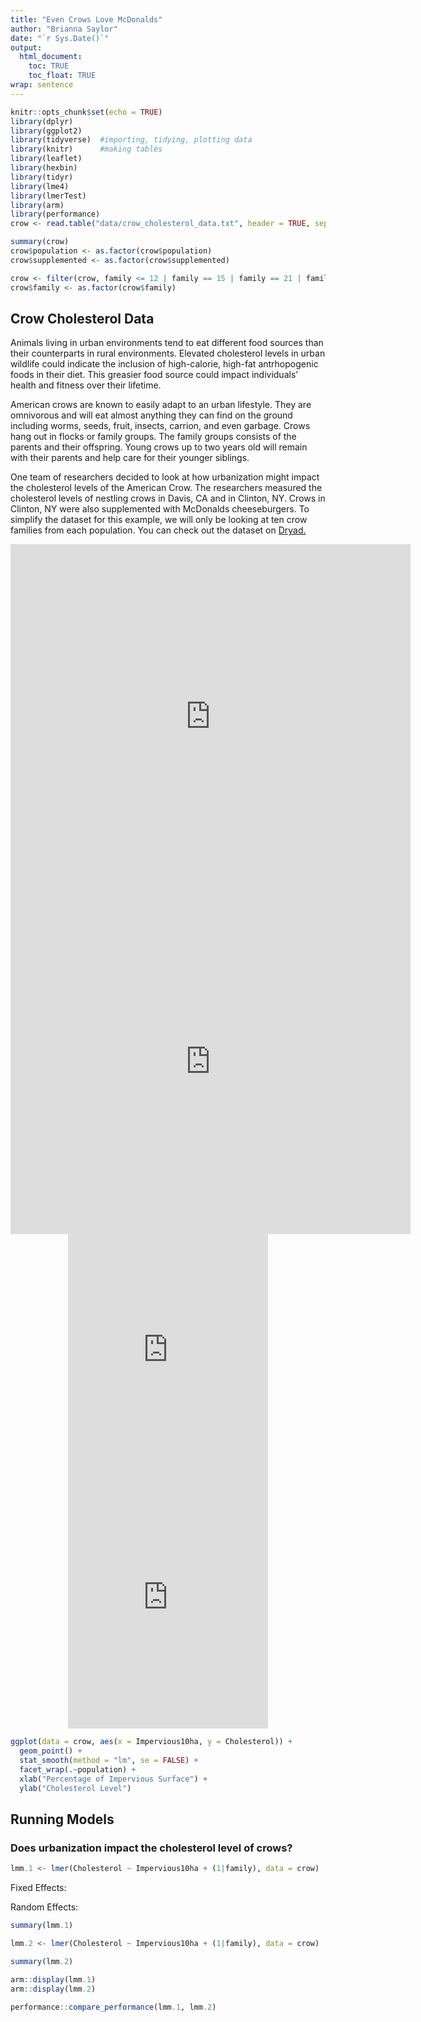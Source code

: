 ```yaml
---
title: "Even Crows Love McDonalds"
author: "Brianna Saylor"
date: "`r Sys.Date()`"
output: 
  html_document:
    toc: TRUE
    toc_float: TRUE
wrap: sentence
---
```


```r
knitr::opts_chunk$set(echo = TRUE)
library(dplyr)
library(ggplot2)
library(tidyverse)  #importing, tidying, plotting data
library(knitr)      #making tables
library(leaflet)
library(hexbin)
library(tidyr)
library(lme4)
library(lmerTest)
library(arm)
library(performance)
crow <- read.table("data/crow_cholesterol_data.txt", header = TRUE, sep = "\t")
```

```r
summary(crow)
crow$population <- as.factor(crow$population)
crow$supplemented <- as.factor(crow$supplemented)
```

```r
crow <- filter(crow, family <= 12 | family == 15 | family == 21 | family == 23 | family == 45 | family == 52 | family == 53 | family == 59 | family == 63 | family == 75)
crow$family <- as.factor(crow$family)
```


## Crow Cholesterol Data

Animals living in urban environments tend to eat different food sources than their counterparts in rural environments. Elevated cholesterol levels in urban wildlife could indicate the inclusion of high-calorie, high-fat antrhopogenic foods in their diet. This greasier food source could impact individuals' health and fitness over their lifetime.  

American crows are known to easily adapt to an urban lifestyle. They are omnivorous and will eat almost anything they can find on the ground including worms, seeds, fruit, insects, carrion, and even garbage. Crows hang out in flocks or family groups. The family groups consists of the parents and their offspring. Young crows up to two years old will remain with their parents and help care for their younger siblings. 

One team of researchers decided to look at how urbanization might impact the cholesterol levels of the American Crow. The researchers measured the cholesterol levels of nestling crows in Davis, CA and in Clinton, NY. Crows in Clinton, NY were also supplemented with McDonalds cheeseburgers. To simplify the dataset for this example, we will only be looking at ten crow families from each population. You can check out the dataset on [Dryad.](https://datadryad.org/dataset/doi:10.5061/dryad.t7r7899#usage)

<center>
<iframe src="https://macaulaylibrary.org/asset/642291976/embed" height="552" width="640" frameborder="0" allowfullscreen></iframe>
<iframe src="https://macaulaylibrary.org/asset/256800971/embed" height="552" width="640" frameborder="0" allowfullscreen></iframe>
</center>

<center>
<iframe src="https://macaulaylibrary.org/asset/642291976/embed" height="390" width="320" frameborder="0" allowfullscreen></iframe>
<iframe src="https://macaulaylibrary.org/asset/256800971/embed" height="401" width="320" frameborder="0" allowfullscreen></iframe>
</center>
```r
ggplot(data = crow, aes(x = Impervious10ha, y = Cholesterol)) + 
  geom_point() + 
  stat_smooth(method = "lm", se = FALSE) + 
  facet_wrap(.~population) + 
  xlab("Percentage of Impervious Surface") + 
  ylab("Cholesterol Level")
```

## Running Models 

### Does urbanization impact the cholesterol level of crows? 

```r
lmm.1 <- lmer(Cholesterol ~ Impervious10ha + (1|family), data = crow)
```

Fixed Effects: 

Random Effects: 

```r
summary(lmm.1)
```


```r
lmm.2 <- lmer(Cholesterol ~ Impervious10ha + (1|family), data = crow)
```

```r
summary(lmm.2)
```

```r
arm::display(lmm.1)
arm::display(lmm.2)
```

```r
performance::compare_performance(lmm.1, lmm.2)
```


